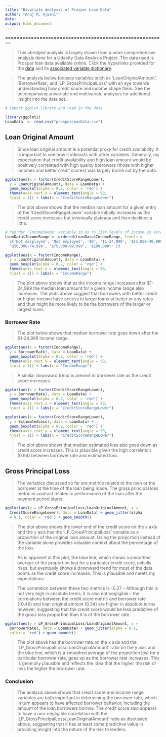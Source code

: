 ```yaml
---
title: "Bivariate Analysis of Prosper Loan Data"
author: "Anuj M. Ajwani"
date: 
output: html_document
---
```

========================================================

> This abridged analysis is largely drawn from a more comprehensive analysis done for a Udacity Data Analysis Project. The data used is Prosper loan data available online. Click the hyperlinks provided for the [data](https://s3.amazonaws.com/udacity-hosted-downloads/ud651/prosperLoanData.csv) and its [associated variable dictionary](https://docs.google.com/spreadsheets/d/1gDyi_L4UvIrLTEC6Wri5nbaMmkGmLQBk-Yx3z0XDEtI/edit?usp=sharing).     

> The analysis below focuses variables such as 'LoanOriginalAmount', 'BorrowerRate', and 'LP_GrossPrincipalLoss' with an eye towards understanding how credit score and income shape them.  See the accompanying univariate and multivariate analyses for additional insight into the data set.


```r

# import ggplot library and read in the data

library(ggplot2)
LoanData  <- read.csv("prosperLoanData.csv")

```


## Loan Original Amount

> Since loan original amount is a potential proxy for credit availability, it is important to see how it interacts with other variables. Generally, my expectation that credit availability and high loan amount would be positively correlated with high quality borrowers (those with higher incomes and better credit scores) was largely borne out by the data.


```r

ggplot(aes(x = factor(CreditScoreRangeLower), 
  y = LoanOriginalAmount), data = LoanData) + 
  geom_boxplot(alpha = 0.2, color = 'red') + 
  theme(axis.text.x = element_text(angle = 90,
  hjust = 1)) + labs(x = "CreditScoreRangeLower")

```

> The plot above shows that the median loan amount for a given entry of the 'CreditScoreRangeLower' variable initially increases as the credit score increases but eventually plateaus and then declines a little.  


```r

# reorder 'IncomeRange' variable so as to list levels of income in ascending order 
LoanData$IncomeRange <- ordered(LoanData$IncomeRange, levels = 
  c('Not displayed', 'Not employed', '$0', '$1-24,999', '$25,000-49,999',
  '$50,000-74,999', '$75,000-99,999', '$100,000+' ))

ggplot(aes(x = factor(IncomeRange), 
  y = LoanOriginalAmount), data = LoanData) + 
  geom_boxplot(alpha = 0.2, color = 'red') + 
  theme(axis.text.x = element_text(angle = 90,
  hjust = 1)) + labs(x = "IncomeRange")

```


> The plot above shows that as the income range increases after $1-24,999 the median loan amount for a given income range also increases.  The plots above suggest that borrowers with better credit or higher income have access to larger loans at better or any rates and thus might be more likely to be the borrowers of the larger or largest loans.  


### Borrower Rate

> The plot below shows that median borrower rate goes down after the $1-24,999 income range.   

```r

ggplot(aes(x = factor(IncomeRange), 
  y = BorrowerRate), data = LoanData) + 
  geom_boxplot(alpha = 0.2, color = 'red') + 
  theme(axis.text.x = element_text(angle = 90,
  hjust = 1)) + labs(x = "IncomeRange")


```




> A similar downward trend is present in borrower rate as the credit score increases.  

```r

ggplot(aes(x = factor(CreditScoreRangeLower), 
  y = BorrowerRate), data = LoanData) + 
  geom_boxplot(alpha = 0.2, color = 'red') + 
  theme(axis.text.x = element_text(angle = 90,
  hjust = 1)) + labs(x = "CreditScoreRangeLower")


```



```r

ggplot(aes(x = factor(CreditScoreRangeLower), 
  y = EstimatedLoss), data = LoanData) + 
  geom_boxplot(alpha = 0.2, color = 'red') +
  theme(axis.text.x = element_text(angle = 90,
  hjust = 1)) + labs(x = "CreditScoreRangeLower")

```

> The plot above shows that median estimated loss also goes down as credit score increases. This is plausible given the high correlation (0.94) between borrower rate and estimated loss.


## Gross Principal Loss

> The variables discussed so far are metrics related to the loan or the borrower at the time of the loan being made.  The gross principal loss metric in contrast relates to performance of the loan after the payment period starts. 


```r

ggplot(aes(y = LP_GrossPrincipalLoss/LoanOriginalAmount, x = 
  CreditScoreRangeLower), data = LoanData) + geom_jitter(alpha 
  = 0.1, color = 'red') + geom_smooth()

```

> The plot above shows the lower end of the credit score on the x axis and the y axis has the 'LP_GrossPrincipalLoss' variable as a proportion of the original loan amount. Using the proportion instead of the variable alone provides valuable context about the percentage of the loss. 

> As is apparent in this plot, the blue line, which shows a smoothed average of the proportion lost for a particular credit score, initially rises, but eventually shows a downward trend for most of the data points as the credit score increases. This is plausible and meets my expectations.

> The correlation between these two metrics is -0.27 -- Although this is not very high in absolute terms, it is also not negligible -- the correlations between the credit score metric and borrower rate (-0.46) and loan original amount (0.34) are higher in absolute terms however, suggesting that the credit score would be less predictive of the gross loss proportion than it is of the borrower rate.


```r

ggplot(aes(y = LP_GrossPrincipalLoss/LoanOriginalAmount, x = 
  BorrowerRate), data = LoanData) + geom_jitter(alpha = 0.1, 
  color = 'red') + geom_smooth()

```

> The plot above has the borrower rate on the x axis and the 'LP_GrossPrincipalLoss/LoanOriginalAmount' ratio on the y axis and the blue line, which is a smoothed average of the proportion lost for a particular borrower rate, goes up as the borrower rate increases. This is generally plausible and reflects the idea that the higher the risk of loss the higher the borrower rate. 


### Conclusion

> The analysis above shows that credit score and income range variables are both important in determining the borrower rate, which in turn appears to have affected borrower behavior, including the amount of the loan borrowers borrow.  The credit score also appears to have a non-negligible correlation with the 'LP_GrossPrincipalLoss/LoanOriginalAmount' ratio as discussed above, suggesting that it has at least some predictive value in providing insight into the nature of the risk to lenders.  





